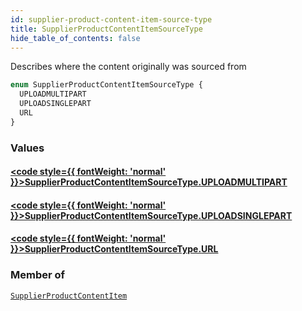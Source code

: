 ```yaml
---
id: supplier-product-content-item-source-type
title: SupplierProductContentItemSourceType
hide_table_of_contents: false
---
```








Describes where the content originally was sourced from

```graphql
enum SupplierProductContentItemSourceType {
  UPLOADMULTIPART
  UPLOADSINGLEPART
  URL
}
```


### Values

#### [<code style={{ fontWeight: 'normal' }}>SupplierProductContentItemSourceType.<b>UPLOADMULTIPART</b></code>](#) 
> 
> 

#### [<code style={{ fontWeight: 'normal' }}>SupplierProductContentItemSourceType.<b>UPLOADSINGLEPART</b></code>](#) 
> 
> 

#### [<code style={{ fontWeight: 'normal' }}>SupplierProductContentItemSourceType.<b>URL</b></code>](#) 
> 
> 



### Member of

[`SupplierProductContentItem`](/supply/api/graphql-admin/reference/objects/supplier-product-content-item)  <Badge class="secondary" text="object"/>




